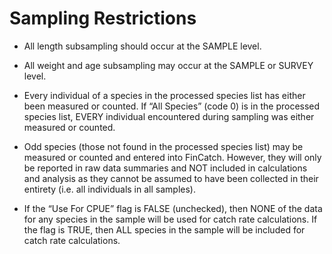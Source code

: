 # Sampling Restrictions

-   All length subsampling should occur at the SAMPLE level.

-   All weight and age subsampling may occur at the SAMPLE or SURVEY level.

-   Every individual of a species in the processed species list has either been measured or counted. If "All Species" (code 0) is in the processed species list, EVERY individual encountered during sampling was either measured or counted.

-   Odd species (those not found in the processed species list) may be measured or counted and entered into FinCatch. However, they will only be reported in raw data summaries and NOT included in calculations and analysis as they cannot be assumed to have been collected in their entirety (i.e. all individuals in all samples).

-   If the "Use For CPUE" flag is FALSE (unchecked), then NONE of the data for any species in the sample will be used for catch rate calculations. If the flag is TRUE, then ALL species in the sample will be included for catch rate calculations.
